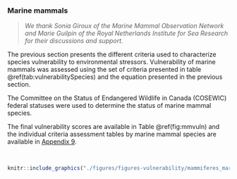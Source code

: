 ### Marine mammals {#vulnmm}

> *We thank Sonia Giroux of the Marine Mammal Observation Network and Marie Guilpin of the Royal Netherlands Institute for Sea Research for their discussions and support.*


The previous section presents the different criteria used to characterize species vulnerability to environmental stressors. Vulnerability of marine mammals was assessed using the set of criteria presented in table \@ref(tab:vulnerabilitySpecies) and the equation presented in the previous section. 

The Committee on the Status of Endangered Wildlife in Canada (COSEWIC) federal statuses were used to determine the status of marine mammal species. 

The final vulnerability scores are available in Table \@ref(fig:mmvuln) and the individual criteria assessment tables by marine mammal species are available in [Appendix 9](#annexe9).

<br/>

```r
knitr::include_graphics("./figures/figures-vulnerability/mammiferes_marins.png")
```

<br/>




<!--
La  caractérisation de la vulnérabilité des baleines, aidée par [Baleine en direct](https://baleinesendirect.org/).

Une justification référencée est fournie avec les scores de vulnérabilité pour les scores de vulnérabilité qui ne pas intuitifs à partir de connaissances écologiques générales (*e.g.* un bateau immobile n'entraînera pas la mort d'un mammifère marin, outside of a freak accident)
-->
